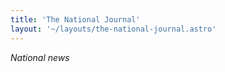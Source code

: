 ```yaml
---
title: 'The National Journal'
layout: '~/layouts/the-national-journal.astro'
---
```



*National news*

<NewsCard 
    title="Solutions for the energy crisis"
    description="How Hydro Plants can Help the Energy Crisis"
    image={hydroEnergy.src}
    date="June 4th 2013"
    author="Julia Jørgensen"
    link="How-hydro-plants-can-help-the-energy-crisis"
/>

<NewsCard 
    title="How the Fishing Industry Is Impacting the Norwegian Nature"
    description="Does the Fishing Industry Impacting the Norwegian Nature?"
    image={fishNorway.src}
    date="April 2nd 2024"
    author="Børge Larsen"
    link="How-the-Fishing-Industry-Is-Impacting-the-Norwegian-Nature"
/>

<NewsCard 
    title="What experts say about the sustainability of the new powerplant"
    description="The Trendy Flow of Sustainability"
    image={baerekraft.src}
    date="January 24th 2024"
    author="Børge Larsen"
    link="What-experts-say-about-the-sustainability-of-the-new-powerplant"
/>
